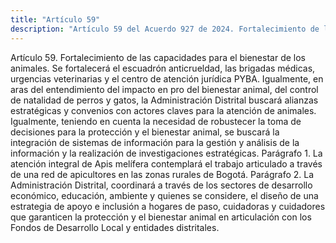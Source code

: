 ```yaml
---
title: "Artículo 59"
description: "Artículo 59 del Acuerdo 927 de 2024. Fortalecimiento de las capacidades para el bienestar de los animales."
---
```


Artículo 59. Fortalecimiento de las capacidades para el bienestar de los animales. Se fortalecerá el escuadrón anticrueldad, las brigadas médicas, urgencias veterinarias y el centro de atención jurídica PYBA. Igualmente, en aras del entendimiento del impacto en pro del bienestar animal, del control de natalidad de perros y gatos, la Administración Distrital buscará alianzas estratégicas y convenios con actores claves para la atención de animales. Igualmente, teniendo en cuenta la necesidad de robustecer la toma de decisiones para la protección y el bienestar animal, se buscará la integración de sistemas de información para la gestión y análisis de la información y la realización de investigaciones estratégicas.
Parágrafo 1. La atención integral de Apis melífera contemplará el trabajo articulado a través de una red de apicultores en las zonas rurales de Bogotá.
Parágrafo 2. La Administración Distrital, coordinará a través de los sectores de desarrollo económico, educación, ambiente y quienes se considere, el diseño de una estrategia de apoyo e inclusión a hogares de paso, cuidadoras y cuidadores que garanticen la protección y el bienestar animal en articulación con los Fondos de Desarrollo Local y entidades distritales.